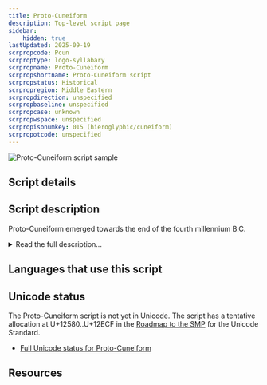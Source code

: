 ```yaml
---
title: Proto-Cuneiform
description: Top-level script page
sidebar:
    hidden: true
lastUpdated: 2025-09-19
scrpropcode: Pcun
scrproptype: logo-syllabary
scrpropname: Proto-Cuneiform
scrpropshortname: Proto-Cuneiform script
scrpropstatus: Historical
scrpropregion: Middle Eastern
scrpropdirection: unspecified
scrpropbaseline: unspecified
scrpropcase: unknown
scrpropwspace: unspecified
scrpropisonumkey: 015 (hieroglyphic/cuneiform)
scrpropotcode: unspecified
---
```



![Proto-Cuneiform script sample](../images/pcun-sample.jpg "Detail from list of place names")

## Script details

<ScriptDetails />

## Script description

Proto-Cuneiform emerged towards the end of the fourth millennium B.C.

<details>
<summary>Read the full description...</summary>in ancient Babylonia, a region of Mesopotamia that corresponds with the southern part of modern-day Iraq. This was a pictographic script. The signs were usually made on the soft surface of clay tablets with a stylus made from a reed. The clay tablets were then dried and hardened. Many such tablets have been found in archeological excavations in Uruk (Al Warka in present-day Iraq).
</details>

## Languages that use this script

<WsList script='Pcun' wsMax='5' />

## Unicode status

The Proto-Cuneiform script is not yet in Unicode. The script has a tentative allocation at U+12580..U+12ECF in the [Roadmap to the SMP](http://www.unicode.org/roadmaps/smp/) for the Unicode Standard.

- [Full Unicode status for Proto-Cuneiform](/scrlang/unicode/pcun-unicode)



## Resources

<ScriptResources detailSummary='seemore' />

